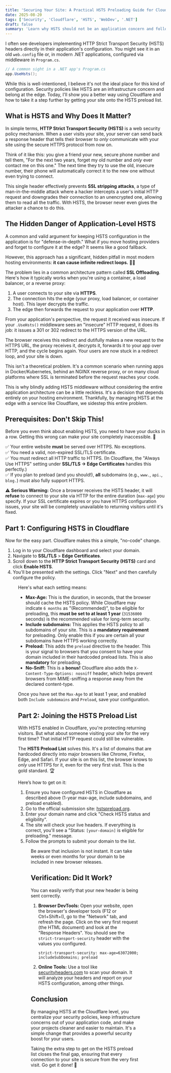 ```yaml
---
title: 'Securing Your Site: A Practical HSTS Preloading Guide for Cloudflare Users'
date: 2025-08-20
tags: ['Security', 'Cloudflare', 'HSTS', 'WebDev', '.NET']
draft: false
summary: 'Learn why HSTS should not be an application concern and follow this practical guide to correctly configure it at the edge with Cloudflare, getting your site onto the HSTS preload list for maximum security.'
---
```


I often see developers implementing HTTP Strict Transport Security (HSTS) headers directly in their application's configuration. You might see it in an old `web.config` file or, in modern .NET applications, configured via middleware in `Program.cs`.

```csharp
// A common sight in a .NET app's Program.cs
app.UseHsts();
```

While this is well-intentioned, I believe it's not the ideal place for this kind of configuration. Security policies like HSTS are an infrastructure concern and belong at the edge. Today, I'll show you a better way using Cloudflare and how to take it a step further by getting your site onto the HSTS preload list.

## What is HSTS and Why Does It Matter?

In simple terms, **HTTP Strict Transport Security (HSTS)** is a web security policy mechanism. When a user visits your site, your server can send back a response header that tells their browser to *only* communicate with your site using the secure HTTPS protocol from now on.

Think of it like this: you give a friend your new, secure phone number and tell them, "For the next two years, forget my old number and *only* ever contact me on this one." The next time they try to use the old, insecure number, their phone will automatically correct it to the new one without even trying to connect.

This single header effectively prevents **SSL stripping attacks**, a type of man-in-the-middle attack where a hacker intercepts a user's initial HTTP request and downgrades their connection to an unencrypted one, allowing them to read all the traffic. With HSTS, the browser never even gives the attacker a chance to do this.

## The Hidden Danger of Application-Level HSTS

A common and valid argument for keeping HSTS configuration in the application is for "defense-in-depth." What if you move hosting providers and forget to configure it at the edge? It seems like a good fallback.

However, this approach has a significant, hidden pitfall in most modern hosting environments: **it can cause infinite redirect loops.** 😵‍💫

The problem lies in a common architecture pattern called **SSL Offloading**. Here's how it typically works when you're using a container, a load balancer, or a reverse proxy:

1.  A user connects to your site via **HTTPS**.
2.  The connection hits the edge (your proxy, load balancer, or container host). This layer decrypts the traffic.
3.  The edge then forwards the request to your application over **HTTP**.

From your application's perspective, the request it received was insecure. If your `.UseHsts()` middleware sees an "insecure" HTTP request, it does its job: it issues a 301 or 302 redirect to the HTTPS version of the URL.

The browser receives this redirect and dutifully makes a new request to the HTTPS URL, the proxy receives it, decrypts it, forwards it to your app over HTTP, and the cycle begins again. Your users are now stuck in a redirect loop, and your site is down.

This isn't a theoretical problem. It's a common scenario when running apps in Docker/Kubernetes, behind an NGINX reverse proxy, or on many cloud platforms where SSL is terminated before the request reaches your code.

This is why blindly adding HSTS middleware without considering the entire application architecture can be a little reckless. It's a decision that depends entirely on your hosting environment. Thankfully, by managing HSTS at the edge with a service like Cloudflare, we sidestep this entire problem.

## Prerequisites: Don't Skip This\!

Before you even think about enabling HSTS, you need to have your ducks in a row. Getting this wrong can make your site completely inaccessible. 😬

✅ Your entire website **must** be served over HTTPS. No exceptions.\
✅ You need a valid, non-expired SSL/TLS certificate.\
✅ You must redirect all HTTP traffic to HTTPS. (In Cloudflare, the "Always Use HTTPS" setting under **SSL/TLS -\> Edge Certificates** handles this perfectly.)\
✅ If you plan to preload (and you should\!), **all** subdomains (e.g., `www.`, `api.`, `blog.`) must also fully support HTTPS.

⚠️ **Serious Warning:** Once a browser receives the HSTS header, it will **refuse** to connect to your site via HTTP for the entire duration (`max-age`) you specify. If your SSL certificate expires or you have HTTPS configuration issues, your site will be completely unavailable to returning visitors until it's fixed.

## Part 1: Configuring HSTS in Cloudflare

Now for the easy part. Cloudflare makes this a simple, "no-code" change.

1.  Log in to your Cloudflare dashboard and select your domain.
2.  Navigate to **SSL/TLS** \> **Edge Certificates**.
3.  Scroll down to the **HTTP Strict Transport Security (HSTS)** card and click **Enable HSTS**.
4.  You'll be presented with the settings. Click "Next" and then carefully configure the policy.

<Figure key="/images/hsts-cloudflare-config.png" src="/images/hsts-cloudflare-config.png" alt="Cloudflare's HSTS configuration settings pane showing Max-Age, Include Subdomains, Preload, and No-Sniff options." width="0" height="0" caption="Configuring the HSTS policy in the Cloudflare dashboard" />

Here's what each setting means:

* **Max-Age:** This is the duration, in seconds, that the browser should cache the HSTS policy. While Cloudflare may indicate `6 months` as "(Recommended)", to be eligible for preloading, this **must be set to at least 1 year** (`31536000` seconds) is the recommended value for long-term security.
* **Include subdomains:** This applies the HSTS policy to all subdomains of your site. This is a **mandatory requirement** for preloading. Only enable this if you are certain all your subdomains have HTTPS working correctly.
* **Preload:** This adds the `preload` directive to the header. This is your signal to browsers that you consent to have your domain included in their hardcoded preload lists. This is also **mandatory** for preloading.
* **No-Sniff:** This is a **bonus!** Cloudflare also adds the `X-Content-Type-Options: nosniff` header, which helps prevent browsers from MIME-sniffing a response away from the declared content-type.

Once you have set the `Max-Age` to at least 1 year, and enabled both `Include subdomains` and `Preload`, save your configuration.

## Part 2: Joining the HSTS Preload List

With HSTS enabled in Cloudflare, you're protecting returning visitors. But what about someone visiting your site for the very first time? That initial HTTP request could still be vulnerable.

The **HSTS Preload List** solves this. It's a list of domains that are hardcoded directly into major browsers like Chrome, Firefox, Edge, and Safari. If your site is on this list, the browser knows to *only* use HTTPS for it, even for the very first visit. This is the gold standard. 🏆

Here’s how to get on it:

1.  Ensure you have configured HSTS in Cloudflare as described above (1-year max-age, include subdomains, and preload enabled).
2.  Go to the official submission site: [hstspreload.org](https://hstspreload.org).
3.  Enter your domain name and click "Check HSTS status and eligibility".
4.  The site will check your live headers. If everything is correct, you'll see a "Status: `[your-domain]` is eligible for preloading." message.
5.  Follow the prompts to submit your domain to the list.

<Figure key="/images/hsts-preload-check.png" src="/images/hsts-preload-check.png" alt="The hstspreload.org website showing a successful eligibility check for a domain." width="0" height="0" caption="Successful eligibility check on hstspreload.org" />

Be aware that inclusion is not instant. It can take weeks or even months for your domain to be included in new browser releases.

## Verification: Did It Work?

You can easily verify that your new header is being sent correctly.

1.  **Browser DevTools:** Open your website, open the browser's developer tools (F12 or Ctrl+Shift+I), go to the "Network" tab, and refresh the page. Click on the very first request (the HTML document) and look at the "Response Headers". You should see the `strict-transport-security` header with the values you configured.

    ```http
    strict-transport-security: max-age=63072000; includeSubDomains; preload
    ```

2.  **Online Tools:** Use a tool like [securityheaders.com](https://securityheaders.com) to scan your domain. It will analyze your headers and report on your HSTS configuration, among other things.

## Conclusion

By managing HSTS at the Cloudflare level, you centralize your security policies, keep infrastructure concerns out of your application code, and make your projects cleaner and easier to maintain. It's a simple change that provides a powerful security boost for your users.

Taking the extra step to get on the HSTS preload list closes the final gap, ensuring that every connection to your site is secure from the very first visit. Go get it done\! 🚀
